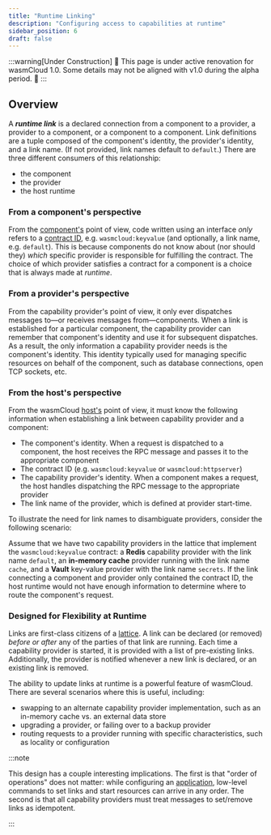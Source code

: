 ```yaml
---
title: "Runtime Linking"
description: "Configuring access to capabilities at runtime"
sidebar_position: 6
draft: false
---
```


:::warning[Under Construction]
🚧 This page is under active renovation for wasmCloud 1.0. Some details may not be aligned with v1.0 during the alpha period. 🚧
:::

## Overview

A **_runtime link_** is a declared connection from a component to a provider, a provider to a component, or a component to a component. Link definitions are a tuple composed of the component's identity, the provider's identity, and a link name. (If not provided, link names default to `default`.) There are three different consumers of this relationship: 

* the component
* the provider
* the host runtime

### From a component's perspective

From the [component's](/docs/1.0/concepts/components) point of view, code written using an interface _only_ refers to a [contract ID](/docs/1.0/concepts/providers), e.g. `wasmcloud:keyvalue` (and optionally, a link name, e.g. `default`). This is because components do not know about (nor should they) _which_ specific provider is responsible for fulfilling the contract. The choice of which provider satisfies a contract for a component is a choice that is always made at _runtime_.

### From a provider's perspective

From the capability provider's point of view, it only ever dispatches messages to&mdash;or receives messages from&mdash;components. When a link is established for a particular component, the capability provider can remember that component's identity and use it for subsequent dispatches. As a result, the only information a capability provider needs is the component's identity. This identity typically used for managing specific resources on behalf of the component, such as database connections, open TCP sockets, etc.

### From the host's perspective

From the wasmCloud [host's](/docs/1.0/concepts/hosts) point of view, it must know the following information when establishing a link between capability provider and a component:

- The component's identity. When a request is dispatched to a component, the host receives the RPC message and passes it to the appropriate component
- The contract ID (e.g. `wasmcloud:keyvalue` or `wasmcloud:httpserver`)
- The capability provider's identity. When a component makes a request, the host handles dispatching the RPC message to the appropriate provider
- The link name of the provider, which is defined at provider start-time.

To illustrate the need for link names to disambiguate providers, consider the following scenario:

Assume that we have two capability providers in the lattice that implement the `wasmcloud:keyvalue` contract: a **Redis** capability provider with the link name `default`, an **in-memory cache** provider running with the link name `cache`, and a **Vault** key-value provider with the link name `secrets`. If the link connecting a component and provider only contained the contract ID, the host runtime would not have enough information to determine where to route the component's request.

### Designed for Flexibility at Runtime

Links are first-class citizens of a [lattice](/docs/1.0/concepts/lattice). A link can be declared (or removed) _before or after_ any of the parties of that link are running. Each time a capability provider is started, it is provided with a list of pre-existing links. Additionally, the provider is notified whenever a new link is declared, or an existing link is removed.

The ability to update links at runtime is a powerful feature of wasmCloud. There are several scenarios where this is useful, including:

- swapping to an alternate capability provider implementation, such as an in-memory cache vs. an external data store
- upgrading a provider, or failing over to a backup provider
- routing requests to a provider running with specific characteristics, such as locality or configuration

:::note

This design has a couple interesting implications. The first is that "order of operations" does not matter: while configuring an [application](/docs/1.0/concepts/applications), low-level commands to set links and start resources can arrive in any order. The second is that all capability providers must treat messages to set/remove links as idempotent.

:::
